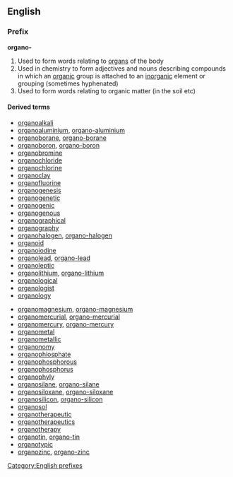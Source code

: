 ==English==

===Prefix===
'''organo-'''

# Used to form words relating to [[organ]]s of the body
# Used in chemistry to form adjectives and nouns describing compounds in which an [[organic]] group is attached to an [[inorganic]] element or grouping (sometimes hyphenated)
# Used to form words relating to organic matter (in the soil etc)

====Derived terms====
{{top2}}
*[[organoalkali]]
*[[organoaluminium]], [[organo-aluminium]]
*[[organoborane]], [[organo-borane]]
*[[organoboron]], [[organo-boron]]
*[[organobromine]]
*[[organochloride]]
*[[organochlorine]]
*[[organoclay]]
*[[organofluorine]]
*[[organogenesis]]
*[[organogenetic]]
*[[organogenic]]
*[[organogenous]]
*[[organographical]]
*[[organography]]
*[[organohalogen]], [[organo-halogen]]
*[[organoid]]
*[[organoiodine]]
*[[organolead]], [[organo-lead]]
*[[organoleptic]]
*[[organolithium]], [[organo-lithium]]
*[[organological]]
*[[organologist]]
*[[organology]]
{{mid2}}
*[[organomagnesium]], [[organo-magnesium]]
*[[organomercurial]], [[organo-mercurial]]
*[[organomercury]], [[organo-mercury]]
*[[organometal]]
*[[organometallic]]
*[[organonomy]]
*[[organophiosphate]]
*[[organophosphorous]]
*[[organophosphorus]]
*[[organophyly]]
*[[organosilane]], [[organo-silane]]
*[[organosiloxane]], [[organo-siloxane]]
*[[organosilicon]], [[organo-silicon]]
*[[organosol]]
*[[organotherapeutic]]
*[[organotherapeutics]]
*[[organotherapy]]
*[[organotin]], [[organo-tin]]
*[[organotypic]]
*[[organozinc]], [[organo-zinc]]
{{bottom2}}

[[Category:English prefixes]]